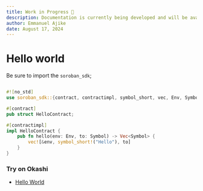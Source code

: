 ```yaml
---
title: Work in Progress 🚧
description: Documentation is currently being developed and will be available soon.
author: Emmanuel Ajike
date: August 17, 2024
---
```


# Hello world

Be sure to import the `soroban_sdk`;

```rust copy

#![no_std]
use soroban_sdk::{contract, contractimpl, symbol_short, vec, Env, Symbol, Vec};

#[contract]
pub struct HelloContract;

#[contractimpl]
impl HelloContract {
    pub fn hello(env: Env, to: Symbol) -> Vec<Symbol> {
        vec![&env, symbol_short!("Hello"), to]
    }
}

```

### Try on Okashi

- [Hello World](https://okashi.dev/playground/bqqakfpwhjgiwtlqtmgfpuhnrzrx)
